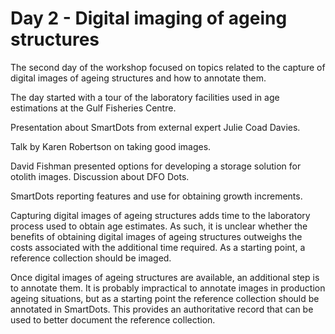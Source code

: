 # Day 2 - Digital imaging of ageing structures {#sec:day2}

The second day of the workshop focused on topics related to the capture of digital images of ageing structures and how to annotate them.

The day started with a tour of the laboratory facilities used in age estimations at the Gulf Fisheries Centre.

Presentation about SmartDots from external expert Julie Coad Davies. 

Talk by Karen Robertson on taking good images.

David Fishman presented options for developing a storage solution for otolith images. Discussion about DFO Dots.

SmartDots reporting features and use for obtaining growth increments.

Capturing digital images of ageing structures adds time to the laboratory process used to obtain age estimates. As such, it is unclear whether the benefits of obtaining digital images of ageing structures outweighs the costs associated with the additional time required. As a starting point, a reference collection should be imaged.

Once digital images of ageing structures are available, an additional step is to annotate them. It is probably impractical to annotate images in production ageing situations, but as a starting point the reference collection should be annotated in SmartDots. This provides an authoritative record that can be used to better document the reference collection.

